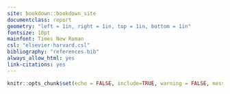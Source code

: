 ```yaml
---
site: bookdown::bookdown_site
documentclass: report
geometry: "left = 1in, right = 1in, top = 1in, bottom = 1in"
fontsize: 10pt
mainfont: Times New Roman
csl: "elsevier-harvard.csl"
bibliography: "references.bib"
always_allow_html: yes
link-citations: yes
---
```

```r
knitr::opts_chunk$set(echo = FALSE, include=TRUE, warning = FALSE, message = FALSE)
```


